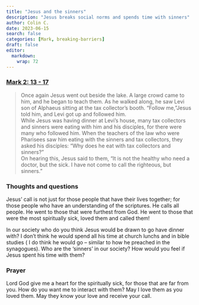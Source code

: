 ```yaml
---
title: "Jesus and the sinners"
description: "Jesus breaks social norms and spends time with sinners"
author: Colin C.
date: 2023-06-15
search: false
categories: [Mark, breaking-barriers]
draft: false
editor: 
  markdown: 
    wrap: 72
---
```


### [Mark 2: 13 - 17](https://www.bible.com/bible/111/MRK.2.NIV)

> Once again Jesus went out beside the lake. A large crowd came to him, and he began to teach them. As he walked along, he saw Levi son of Alphaeus sitting at the tax collector’s booth. “Follow me,”Jesus told him, and Levi got up and followed him.\
While Jesus was having dinner at Levi’s house, many tax collectors and sinners were eating with him and his disciples, for there were many who followed him. When the teachers of the law who were Pharisees saw him eating with the sinners and tax collectors, they asked his disciples: “Why does he eat with tax collectors and sinners?”\
On hearing this, Jesus said to them, “It is not the healthy who need a doctor, but the sick. I have not come to call the righteous, but sinners.”


### Thoughts and questions

Jesus' call is not just for those people that have their lives together; for those people who have an understanding of the scriptures.  He calls all people.  He went to those that were furthest from God.  He went to those that were the most spiritually sick, loved them and called them!  

In our society who do you think Jesus would be drawn to go have dinner with?  I don't think he would spend all his time at church lunchs and in bible studies ( I do think he would go -- similar to how he preached in the synagogues).  Who are the 'sinners' in our society?  How would you feel if Jesus spent his time with them? 

### Prayer

Lord God give me a heart for the spiritually sick, for those that are far from you.  How do you want me to interact with them?  May I love them as you loved them.  May they know your love and receive your call.  